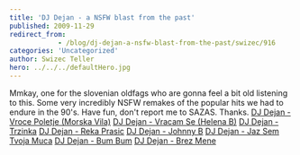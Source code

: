 ```yaml
---
title: 'DJ Dejan - a NSFW blast from the past'
published: 2009-11-29
redirect_from: 
            - /blog/dj-dejan-a-nsfw-blast-from-the-past/swizec/916
categories: 'Uncategorized'
author: Swizec Teller
hero: ../../../defaultHero.jpg
---
```

Mmkay, one for the slovenian oldfags who are gonna feel a bit old listening to this. Some very incredibly NSFW remakes of the popular hits we had to endure in the 90's. Have fun, don't report me to SAZAS. Thanks. [DJ Dejan - Vroce Poletje (Morska Vila)](http://swizec.com/blog/wp-content/uploads/2009/11/DJ-Dejan-Vroce-Poletje-Morska-Vila.mp3) [DJ Dejan - Vracam Se (Helena B)](http://swizec.com/blog/wp-content/uploads/2009/11/DJ-Dejan-Vracam-Se-Helena-B.mp3) [DJ Dejan - Trzinka](http://swizec.com/blog/wp-content/uploads/2009/11/DJ-Dejan-Trzinka.mp3) [DJ Dejan - Reka Prasic](http://swizec.com/blog/wp-content/uploads/2009/11/DJ-Dejan-Reka-Prasic.mp3) [DJ Dejan - Johnny B](http://swizec.com/blog/wp-content/uploads/2009/11/DJ-Dejan-Johnny-B.mp3) [DJ Dejan - Jaz Sem Tvoja Muca](http://swizec.com/blog/wp-content/uploads/2009/11/DJ-Dejan-Jaz-Sem-Tvoja-Muca.mp3) [DJ Dejan - Bum Bum](http://swizec.com/blog/wp-content/uploads/2009/11/DJ-Dejan-Bum-Bum.mp3) [DJ Dejan - Brez Mene](http://swizec.com/blog/wp-content/uploads/2009/11/DJ-Dejan-Brez-Mene.mp3)